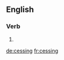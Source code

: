 ==English==

===Verb===
{{head|en}}

# {{present participle of|cess|lang=en}}

[[de:cessing]]
[[fr:cessing]]